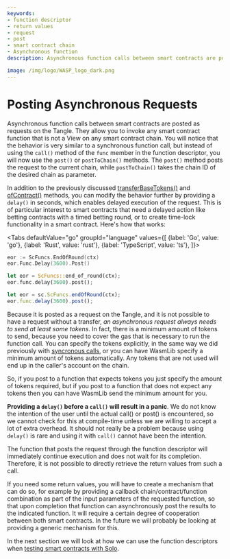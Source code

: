 ```yaml
---
keywords:
- function descriptor
- return values
- request
- post
- smart contract chain
- Asynchronous function
description: Asynchronous function calls between smart contracts are posted as requests on the Tangle. They allow you to invoke any smart contract function that is not a View on any smart contract chain.

image: /img/logo/WASP_logo_dark.png
---
```


# Posting Asynchronous Requests

Asynchronous function calls between smart contracts are posted as requests on the Tangle.
They allow you to invoke any smart contract function that is not a View on any smart
contract chain. You will notice that the behavior is very similar to a synchronous
function call, but instead of using the `call()` method of the `func` member in the
function descriptor, you will now use the `post()` or `postToChain()` methods. The
`post()` method posts the request to the current chain, while `postToChain()` takes the
chain ID of the desired chain as parameter.

In addition to the previously discussed [transferBaseTokens()](call.mdx) and
[ofContract()](call.mdx) methods, you can modify the behavior further by providing a
`delay()` in seconds, which enables delayed execution of the request. This is of
particular interest to smart contracts that need a delayed action like betting contracts
with a timed betting round, or to create time-lock functionality in a smart contract.
Here's how that works:

<Tabs defaultValue="go"
      groupId="language"
      values={[
          {label: 'Go', value: 'go'},
          {label: 'Rust', value: 'rust'},
          {label: 'TypeScript', value: 'ts'},
      ]}>

<TabItem value="go">

```go
eor := ScFuncs.EndOfRound(ctx)
eor.Func.Delay(3600).Post()
```

</TabItem>
<TabItem value="rust">

```rust
let eor = ScFuncs::end_of_round(ctx);
eor.func.delay(3600).post();
```

</TabItem>
<TabItem value="ts">

```ts
let eor = sc.ScFuncs.endOfRound(ctx);
eor.func.delay(3600).post();
```

</TabItem>
</Tabs>

Because it is posted as a request on the Tangle, and it is not possible to have a request
without a transfer, _an asynchronous request always needs to send at least some tokens_.
In fact, there is a minimum amount of tokens to send, because you need to cover the gas
that is necessary to run the function call. You can specify the tokens explicitly, in the
same way we did previously with [syncronous calls](call.mdx), or you can have WasmLib
specify a minimum amount of tokens automatically. Any tokens that are not used will end up
in the caller's account on the chain.

So, if you post to a function that expects tokens you just specify the amount of tokens
required, but if you post to a function that does not expect any tokens then you can
have WasmLib send the minimum amount for you.

**Providing a `delay()` before a `call()` will result in a panic**. We do not know the
intention of the user until the actual call() or post() is encountered, so we cannot check
for this at compile-time unless we are willing to accept a lot of extra overhead. It
should not really be a problem because using `delay()` is rare and using it with `call()`
cannot have been the intention.

The function that posts the request through the function descriptor will immediately
continue execution and does not wait for its completion. Therefore, it is not possible to
directly retrieve the return values from such a call.

If you need some return values, you will have to create a mechanism that can do so, for
example by providing a callback chain/contract/function combination as part of the input
parameters of the requested function, so that upon completion that function can
asynchronously post the results to the indicated function. It will require a certain
degree of cooperation between both smart contracts. In the future we will probably be
looking at providing a generic mechanism for this.

In the next section we will look at how we can use the function descriptors when
[testing smart contracts with Solo](test.mdx).
